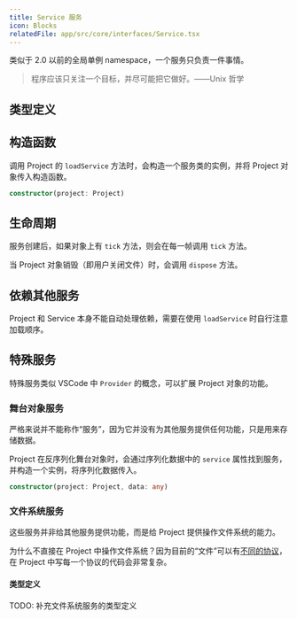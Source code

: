 ```yaml
---
title: Service 服务
icon: Blocks
relatedFile: app/src/core/interfaces/Service.tsx
---
```


类似于 2.0 以前的全局单例 namespace，一个服务只负责一件事情。

> 程序应该只关注一个目标，并尽可能把它做好。——Unix 哲学

## 类型定义

<AutoTypeTable path="../app/src/core/interfaces/Service.tsx" name="Service" />

## 构造函数

调用 Project 的 `loadService` 方法时，会构造一个服务类的实例，并将 Project 对象传入构造函数。

```ts
constructor(project: Project)
```

## 生命周期

服务创建后，如果对象上有 `tick` 方法，则会在每一帧调用 `tick` 方法。

当 Project 对象销毁（即用户关闭文件）时，会调用 `dispose` 方法。

## 依赖其他服务

Project 和 Service 本身不能自动处理依赖，需要在使用 `loadService` 时自行注意加载顺序。

## 特殊服务

特殊服务类似 VSCode 中 `Provider` 的概念，可以扩展 Project 对象的功能。

### 舞台对象服务

严格来说并不能称作“服务”，因为它并没有为其他服务提供任何功能，只是用来存储数据。

Project 在反序列化舞台对象时，会通过序列化数据中的 `service` 属性找到服务，并构造一个实例，将序列化数据传入。

```ts
constructor(project: Project, data: any)
```

### 文件系统服务

这些服务并非给其他服务提供功能，而是给 Project 提供操作文件系统的能力。

为什么不直接在 Project 中操作文件系统？因为目前的“文件”可以有[不同的协议](/docs/app/v2-changelog#uri)，在 Project 中写每一个协议的代码会非常复杂。

#### 类型定义

TODO: 补充文件系统服务的类型定义

